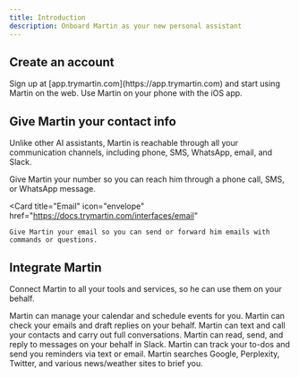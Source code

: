 ```yaml
---
title: Introduction
description: Onboard Martin as your new personal assistant
---
```



## Create an account

<CardGroup cols={2}>
  <Card
    title="Sign in on web"
    icon="key"
    href="https://app.trymartin.com"
  >
    Sign up at [app.trymartin.com](https://app.trymartin.com) and start using Martin on the web.
  </Card>
  <Card
    title="Download the App"
    icon="app-store-ios"
    href="https://apps.apple.com/us/app/martin/id6453473083"
  >
    Use Martin on your phone with the iOS app.
  </Card>
</CardGroup>

## Give Martin your contact info

Unlike other AI assistants, Martin is reachable through all your communication channels, including phone, SMS, WhatsApp, email, and Slack.

<CardGroup cols={2}>
  <Card
    title="Phone"
    icon="phone"
    href="https://docs.trymartin.com/interfaces/phone"
  >
    Give Martin your number so you can reach him through a phone call, SMS, or WhatsApp message.
  </Card>

  <Card
    title="Email"
    icon="envelope"
    href="https://docs.trymartin.com/interfaces/email"
  >
    Give Martin your email so you can send or forward him emails with commands or questions.
  </Card>
</CardGroup>

## Integrate Martin

Connect Martin to all your tools and services, so he can use them on your behalf.

<CardGroup cols={2}>
  <Card
    title="Calendar"
    icon="calendar"
    href="https://docs.trymartin.com/capabilities/calendar"
  >
    Martin can manage your calendar and schedule events for you.
  </Card>
  <Card
    title="Inbox"
    icon="inbox"
    href="https://docs.trymartin.com/capabilities/inbox"
  >
    Martin can check your emails and draft replies on your behalf.
  </Card>
  <Card
    title="Texting & Calling"
    icon="address-book"
    href="https://docs.trymartin.com/capabilities/contacts"
  >
    Martin can text and call your contacts and carry out full conversations.
  </Card>
  <Card
    title="Slack"
    icon="slack"
    href="https://docs.trymartin.com/capabilities/slack"
  >
    Martin can read, send, and reply to messages on your behalf in Slack.
  </Card>
  <Card
    title="Reminders & To-dos"
    icon="bell"
    href="https://docs.trymartin.com/capabilities/reminders"
  >
    Martin can track your to-dos and send you reminders via text or email.
  </Card>
  <Card
    title="Information"
    icon="magnifying-glass"
    href="https://docs.trymartin.com/capabilities/search"
  >
    Martin searches Google, Perplexity, Twitter, and various news/weather sites to brief you.
  </Card>
</CardGroup>
